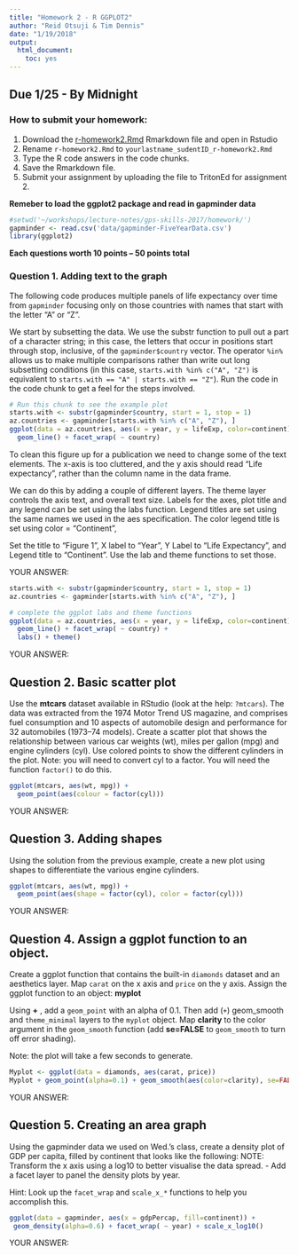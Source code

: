 ```yaml
---
title: "Homework 2 - R GGPLOT2"
author: "Reid Otsuji & Tim Dennis"
date: "1/19/2018"
output: 
  html_document: 
    toc: yes
---
```


## Due 1/25 - By Midnight

### How to submit your homework:
1. Download the [r-homework2.Rmd](r-homework2.Rmd) Rmarkdown file and open in Rstudio
2. Rename `r-homework2.Rmd` to `yourlastname_sudentID_r-homework2.Rmd`
3. Type the R code answers in the code chunks.
4. Save the Rmarkdown file.
5. Submit your assignment by uploading the file to TritonEd for assignment 2.


**Remeber to load the ggplot2 package and read in gapminder data**

```r
#setwd('~/workshops/lecture-notes/gps-skills-2017/homework/')
gapminder <- read.csv('data/gapminder-FiveYearData.csv')
library(ggplot2)
```

**Each questions worth 10 points -- 50 points total**


### Question 1. Adding text to the graph

The following code produces multiple panels of life expectancy over time from `gapminder` focusing only on those countries with names that start with the letter “A” or “Z”.

We start by subsetting the data. We use the substr function to pull out a part of a character string; in this case, the letters that occur in positions start through stop, inclusive, of the `gapminder$country` vector. The operator `%in%` allows us to make multiple comparisons rather than write out long subsetting conditions (in this case, `starts.with %in% c("A", "Z")` is equivalent to `starts.with == "A" | starts.with == "Z"`). Run the code in the code chunk to get a feel for the steps involved.

```r
# Run this chunk to see the example plot
starts.with <- substr(gapminder$country, start = 1, stop = 1)
az.countries <- gapminder[starts.with %in% c("A", "Z"), ]
ggplot(data = az.countries, aes(x = year, y = lifeExp, color=continent)) +
  geom_line() + facet_wrap( ~ country)
```

To clean this figure up for a publication we need to change some of the text elements. The x-axis is too cluttered, and the y axis should read “Life expectancy”, rather than the column name in the data frame.

We can do this by adding a couple of different layers. The theme layer controls the axis text, and overall text size. Labels for the axes, plot title and any legend can be set using the labs function. Legend titles are set using the same names we used in the aes specification. The color legend title is set using color = "Continent",

Set the title to "Figure 1", X label to "Year", Y Label to "Life Expectancy", and Legend title to "Continent". Use the lab and theme functions to set those.


YOUR ANSWER:
```r
starts.with <- substr(gapminder$country, start = 1, stop = 1)
az.countries <- gapminder[starts.with %in% c("A", "Z"), ]

# complete the ggplot labs and theme functions
ggplot(data = az.countries, aes(x = year, y = lifeExp, color=continent)) +
  geom_line() + facet_wrap( ~ country) + 
  labs() + theme()
```

YOUR ANSWER: 

## Question 2. Basic scatter plot

Use the **mtcars** dataset available in RStudio (look at the help: `?mtcars`).  The data was extracted from the 1974 Motor Trend US magazine, and comprises fuel consumption and 10 aspects of automobile design and performance for 32 automobiles (1973–74 models).   Create a scatter plot that shows the relationship between various car weights (wt), miles per gallon (mpg) and engine cylinders (cyl). Use colored points to show the different cylinders in the plot. Note: you will need to convert cyl to a factor. You will need the function `factor()` to do this. 


```r
ggplot(mtcars, aes(wt, mpg)) + 
  geom_point(aes(colour = factor(cyl)))
```

YOUR ANSWER: 

## Question 3. Adding shapes

Using the solution from the previous example, create a new plot using shapes to differentiate the various engine cylinders.  


```r
ggplot(mtcars, aes(wt, mpg)) + 
  geom_point(aes(shape = factor(cyl), color = factor(cyl)))
```

YOUR ANSWER: 

## Question 4. Assign a ggplot function to an object.

Create a ggplot function that contains the built-in `diamonds` dataset and an aesthetics layer.  Map `carat` on the x axis and `price` on the y axis.  Assign the ggplot function to an object: **myplot**

Using **+** , add a `geom_point` with an alpha of 0.1. Then add (`+`) geom_smooth and `theme_minimal` layers to the `myplot` object.  Map **clarity** to the color argument in the `geom_smooth` function (add **se=FALSE** to `geom_smooth` to turn off error shading). 
 
Note: the plot will take a few seconds to generate. 



```r
Myplot <- ggplot(data = diamonds, aes(carat, price))
Myplot + geom_point(alpha=0.1) + geom_smooth(aes(color=clarity), se=FALSE) + theme_minimal()
```

YOUR ANSWER: 

## Question 5. Creating an area graph

Using the gapminder data we used on Wed.’s class, create a density plot of GDP per capita, filled by continent
that looks like the following: 
NOTE: Transform the x axis using a log10 to better visualise the data spread. - Add a facet layer to panel the density plots by year. 

Hint: Look up the `facet_wrap` and `scale_x_*` functions to help you accomplish this. 


```r
ggplot(data = gapminder, aes(x = gdpPercap, fill=continent)) +
 geom_density(alpha=0.6) + facet_wrap( ~ year) + scale_x_log10()
```

YOUR ANSWER: 